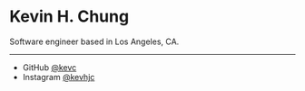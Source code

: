 # Kevin H. Chung

Software engineer based in Los Angeles, CA.

---

- GitHub [@kevc](https://github.com/kevc)
- Instagram [@kevhjc](https://instagram.com/kevhjc)
